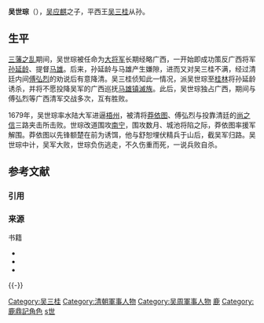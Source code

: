 {{Infobox Biography
| subject_name   = 吳世琮
| image_name     = 
| image_size     = 
| image_caption  =
| date_of_birth  = 生年不詳
| place_of_birth = [[明朝|明朝]]
| date_of_death  = 1679年
| place_of_death = [[吴周|吴周]][[广西|广西]]
| occupation     = [[吳周|吳周]]将领、宗室
}}

'''吴世琮'''（{{bd||？|1679年||catIdx=W}}），[[吴应麒|吴应麒]]之子{{refTag|1={{harvnb|佚名|不详|p=1}}}}，平西王[[吴三桂|吴三桂]]从孙{{refTag|name=大传251|1={{harvnb|李治亭|2005|p=251}}}}。

==生平==
[[三藩之乱|三藩之乱]]期间，吴世琮被任命为[[大将军_(东亚)|大将军]]长期经略广西，一开始即成功策反广西将军[[孙延龄|孙延龄]]、提督[[马雄|马雄]]{{refTag|name=大传251}}。后来，孙延龄与马雄产生嫌隙，进而又对吴三桂不满，经过清廷内间[[傅弘烈|傅弘烈]]的劝说后有意降清。吴三桂侦知此一情况，派吴世琮至[[桂林|桂林]]将孙延龄诱杀，并将不愿投降吴军的广西巡抚[[马雄镇|马雄镇]][[滅族|滅族]]{{refTag|1={{harvnb|李治亭|2005|p=254}}}}。此后，吴世琮独占广西，期间与傅弘烈等广西清军交战多次，互有胜败{{refTag|1={{harvnb|李治亭|2005|p=309-310}}}}。

1679年，吴世琮率水陆大军进逼[[梧州|梧州]]，被清将[[莽依图|莽依图]]、傅弘烈与投靠清廷的[[尚之信|尚之信]]三路夹击所击败。世琮改道围攻[[南宁|南宁]]，围攻数月、城池将陷之际，莽依图率援军解围。莽依图以先锋额楚在前为诱饵，他与舒恕埋伏精兵于山后，截吴军归路。吴世琮中计，吴军大败，世琮负伤逃走，不久伤重而死{{refTag|1={{harvnb|魏源|1984|p=79}}}}，一说兵败自杀。

== 参考文献 ==
=== 引用 ===
{{Reflist|30em|group=參}}

=== 来源 ===
; 书籍
{{refbegin}}
* {{Cite book |author=李治亭 |title=《吴三桂大传》|publisher=江苏教育出版社 |year=2005 |ISBN =9787534369520 |url = |ref=harv}}
* {{Cite book|last=魏源|title=《圣武记》|publisher=中华书局|year=1984|isbn=|url=|ref=harv}}
* {{Cite book|last=佚名|title=《吴三桂考》|publisher=|year=不详|isbn=|url=https://zh.wikisource.org/zh-hans/%E5%90%B3%E4%B8%89%E6%A1%82%E8%80%83|ref=harv|access-date=2017-07-09|archive-date=2019-05-15|archive-url=https://web.archive.org/web/20190515003258/https://zh.wikisource.org/zh-hans/%E5%90%B3%E4%B8%89%E6%A1%82%E8%80%83|dead-url=no}}
{{refend}}

{{-}}
{{吴周}}
{{DEFAULTSORT:W}}
[[Category:吴三桂|Category:吴三桂]]
[[Category:清朝軍事人物|Category:清朝軍事人物]]
[[Category:吴周軍事人物|Category:吴周軍事人物]]
[[Category:金庸筆下真實人物|鹿]]
[[Category:鹿鼎記角色|Category:鹿鼎記角色]]
[[Category:吴姓|s世]]